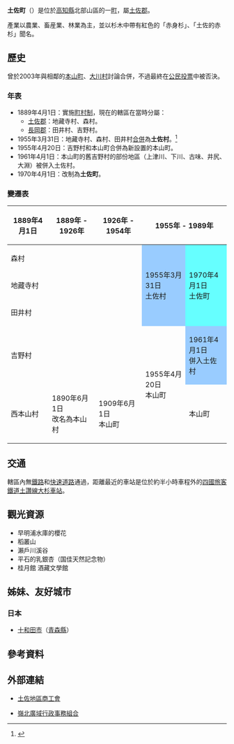 {{日本町村
| 自治體名=土佐
| 町村=町
| 圖像=[[File:アメガエリの滝.jpg|240px]]
| 圖像說明=[[雨歸瀑布|雨歸瀑布]]
| 町村章=
| 日文原名=土佐町
| 平假名=とさちょう
| 羅馬字拼音=Tosa-chō
| 都道府縣=高知縣
| 支廳=
| 郡=土佐郡
| 編號=39363-1
| 面積=212.11
| 邊界未定=
| 人口=3,618
| 統計時間=2021年11月1日
| 自治體=[[高知市|高知市]]、[[南國市|南國市]]、[[大川村|大川村]]、[[伊野町|伊野町]]、[[本山町|本山町]]<br>'''[[愛媛縣|愛媛縣]]'''：[[四國中央市|四國中央市]]
| 樹=[[日本冷杉|日本冷杉]]
| 花=[[繡球花|繡球花]]
| 鳥=[[白腹藍鶲|白腹藍鶲]]
| 其他象徵物=
| 其他象徵=
| 議員數=12
| 郵遞區號=781-3401
| 所在地=土佐郡土佐町土居194
| 電話號碼=887-82-0480
| 外部連結=http://www.town.tosa.kochi.jp/
| 經度=
| 緯度=
| 地圖=[[File:Tosa_town_in_Kochi_Prefecture_Ja.svg|250px]]
| 註記=人口：[http://www.pref.kochi.lg.jp/soshiki/111901/t-suikei.html 高知縣官方網頁]
}}
'''土佐町'''（{{jpn|j=土佐町|hg=とさちょう|rm=Tosa chō|f=y}}）是位於[[高知縣|高知縣]]北部山區的一[[町|町]]，屬[[土佐郡|土佐郡]]。

產業以農業、畜産業、林業為主，並以杉木中帶有紅色的「赤身杉」、「土佐的赤杉」聞名。

==歷史==
曾於2003年與相鄰的[[本山町|本山町]]、[[大川村|大川村]]討論合併，不過最終在[[公民投票|公民投票]]中被否決。

===年表===
* 1889年4月1日：實施[[町村制|町村制]]，現在的轄區在當時分屬：
** [[土佐郡|土佐郡]]：地藏寺村、森村。
** [[長岡郡|長岡郡]]：田井村、吉野村。
* 1955年3月31日：地藏寺村、森村、田井村[[市町村合併|合併]]為'''土佐村'''。<ref>{{cite web| title=概要| url=http://www.town.tosa.kochi.jp/gaiyo.htm| publisher=土佐町公所| language=ja| accessdate=2012-04-24| deadurl=yes| archiveurl=https://web.archive.org/web/20070917160620/http://www.town.tosa.kochi.jp/gaiyo.htm| archivedate=2007-09-17}}</ref> 
* 1955年4月20日：吉野村和本山町合併為新設置的本山町。
* 1961年4月1日：本山町的舊吉野村的部份地區（上津川、下川、古味、井尻、大淵）被併入土佐村。
* 1970年4月1日：改制為'''土佐町'''。

===變遷表===
{| class="wikitable" style="font-size:small"
! 1889年4月1日
! colspan=2 | 1889年 - 1926年
! 1926年 - 1954年
! colspan=2 | 1955年 - 1989年
! 1989年 - 現在
! 現在
|-
| colspan=4 | 森村
| rowspan=3 style="background-color:#9cf;" | 1955年3月31日<br>土佐村
| rowspan=3 style="background-color:#6ff;" | 1970年4月1日<br>土佐町
| rowspan=4 colspan=2 style="background-color:#6ff;" | 土佐町
|-
| colspan=4 | 地藏寺村
|-
| colspan=4 | 田井村
|-
| colspan=4 | 吉野村
| rowspan=2 | 1955年4月20日<br>本山町
| style="background-color:#9cf;" | 1961年4月1日<br>併入土佐村
|-
| 西本山村
| 1890年6月1日<br>改名為本山村
| colspan=2 | 1909年6月1日<br>本山町
| colspan=3 | 本山町
|}

==交通==
轄區內無[[鐵路|鐵路]]和[[快速道路|快速道路]]通過，距離最近的車站是位於約半小時車程外的[[四國旅客鐵道|四國旅客鐵道]][[土讚線|土讚線]][[大杉車站|大杉車站]]。

==觀光資源==
* 早明浦水庫的櫻花
* 稻叢山
* 瀨戶川溪谷
* 平石的乳銀杏（国佳天然記念物）
* 桂月館 酒藏文學館

==姊妹、友好城市==
===日本===
* [[十和田市|十和田市]]（[[青森縣|青森縣]]）

==參考資料==
{{reflist}}

==外部連結==
{{commonscat|Tosa town, Kochi}}
* {{Ja}} [https://web.archive.org/web/20120531052859/http://www.kochi-shokokai.jp/tosa-chiku/ 土佐地區商工會]
* {{Ja}} [http://www.reihoku-k.jp/welcome.html 嶺北廣域行政事務組合] {{Wayback|url=http://www.reihoku-k.jp/welcome.html |date=20130515132210 }}

{{高知縣}}{{Authority control}}